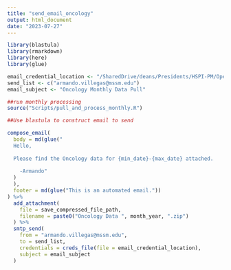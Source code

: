 ```yaml
---
title: "send_email_oncology"
output: html_document
date: "2023-07-27"
---
```


```r
library(blastula)
library(rmarkdown)
library(here)
library(glue)
```


```r
email_credential_location <- "/SharedDrive/deans/Presidents/HSPI-PM/Operations Analytics and Optimization/Administrative/Workgroups/R Workbench/Working Area/Data Connections/email_creds"
send_list <- c("armando.villegas@mssm.edu")
email_subject <- "Oncology Monthly Data Pull"

##run monthly processing
source("Scripts/pull_and_process_monthly.R")

##Use blastula to construct email to send

compose_email(
  body = md(glue("
  Hello,
  
  Please find the Oncology data for {min_date}-{max_date} attached.
    
    -Armando"
  )
  ),
  footer = md(glue("This is an automated email."))
) %>%
  add_attachment(
    file = save_compressed_file_path,
    filename = paste0("Oncology Data ", month_year, ".zip")
  ) %>%
  smtp_send(
    from = "armando.villegas@mssm.edu",
    to = send_list,
    credentials = creds_file(file = email_credential_location),
    subject = email_subject
  )
```

